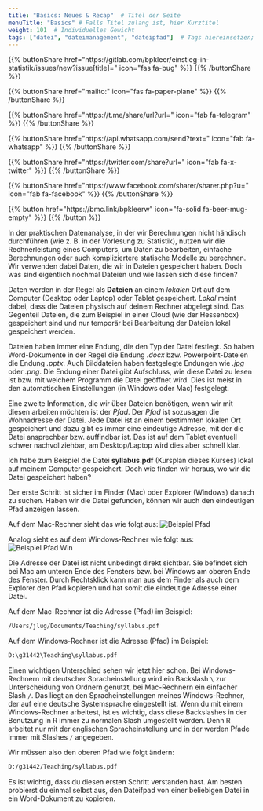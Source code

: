 ```yaml
---
title: "Basics: Neues & Recap"  # Titel der Seite
menuTitle: "Basics" # Falls Titel zulang ist, hier Kurztitel
weight: 101  # Individuelles Gewicht 
tags: ["datei", "dateimanagement", "dateipfad"]  # Tags hiereinsetzen; Kurzwort, was auf der Seite passsiert
---
```


{{% buttonShare href=\"https\:\/\/gitlab.com\/bpkleer\/einstieg-in-statistik\/issues\/new?issue[title]=\" icon=\"fas fa-bug\" %}} {{% /buttonShare %}} 

{{% buttonShare href=\"mailto\:\" icon=\"fas fa-paper-plane\" %}} {{% /buttonShare %}}

{{% buttonShare href=\"https\:\/\/t.me\/share\/url?url=\" icon=\"fab fa-telegram\" %}} {{% /buttonShare %}}

{{% buttonShare href=\"https\:\/\/api.whatsapp.com\/send?text=\" icon=\"fab fa-whatsapp\" %}} {{% /buttonShare %}}

{{% buttonShare href=\"https\:\/\/twitter.com\/share?url=\" icon=\"fab fa-x-twitter\" %}} {{% /buttonShare %}}

{{% buttonShare href=\"https\:\/\/www.facebook.com\/sharer\/sharer.php?u=\" icon=\"fab fa-facebook\" %}} {{% /buttonShare %}}

{{% button href=\"https\:\/\/bmc.link\/bpkleerw\" icon=\"fa-solid fa-beer-mug-empty\" %}} {{% /button %}}

In der praktischen Datenanalyse, in der wir Berechnungen nicht händisch durchführen (wie z. B. in der Vorlesung zu Statistik), nutzen wir die Rechnerleistung eines Computers, um Daten zu bearbeiten, einfache Berechnungen oder auch kompliziertere statische Modelle zu berechnen. Wir verwenden dabei Daten, die wir in Dateien gespeichert haben. Doch was sind eigentlich nochmal Dateien und wie lassen sich diese finden?

Daten werden in der Regel als **Dateien** an einem *lokalen* Ort auf dem Computer (Desktop oder Laptop) oder Tablet gespeichert. *Lokal* meint dabei, dass die Dateien physisch auf deinem Rechner abgelegt sind. Das Gegenteil Dateien, die zum Beispiel in einer Cloud (wie der Hessenbox) gespeichert sind und nur temporär bei Bearbeitung der Dateien lokal gespeichert werden. 

Dateien haben immer eine Endung, die den Typ der Datei festlegt. So haben Word-Dokumente in der Regel die Endung *.docx* bzw. Powerpoint-Dateien die Endung *.pptx*. Auch Bilddateien haben festgelegte Endungen wie *.jpg* oder *.png*. Die Endung einer Datei gibt Aufschluss, wie diese Datei zu lesen ist bzw. mit welchem Programm die Datei geöffnet wird. Dies ist meist in den automatischen Einstellungen (in Windows oder Mac) festgelegt. 

Eine zweite Information, die wir über Dateien benötigen, wenn wir mit diesen arbeiten möchten ist der *Pfad*. Der *Pfad* ist sozusagen die Wohnadresse der Datei. Jede Datei ist an einem bestimmten lokalen Ort gespeichert und dazu gibt es immer eine eindeutige Adresse, mit der die Datei ansprechbar bzw. auffindbar ist. Das ist auf dem Tablet eventuell schwer nachvollziehbar, am Desktop/Laptop wird dies aber schnell klar. 

Ich habe zum Beispiel die Datei **syllabus.pdf** (Kursplan dieses Kurses) lokal auf meinem Computer gespeichert. Doch wie finden wir heraus, wo wir die Datei gespeichert haben? 

Der erste Schritt ist sicher im Finder (Mac) oder Explorer (Windows) danach zu suchen. Haben wir die Datei gefunden, können wir auch den eindeutigen Pfad anzeigen lassen. 

Auf dem Mac-Rechner sieht das wie folgt aus:
![Beispiel Pfad](../img/path.png)

Analog sieht es auf dem Windows-Rechner wie folgt aus:
![Beispiel Pfad Win](../img/path-win.png)

Die Adresse der Datei ist nicht unbedingt direkt sichtbar. Sie befindet sich bei Mac am unteren Ende des Fensters bzw. bei Windows am oberen Ende des Fenster. Durch Rechtsklick kann man aus dem Finder als auch dem Explorer den Pfad kopieren und hat somit die eindeutige Adresse einer Datei.

Auf dem Mac-Rechner ist die Adresse (Pfad) im Beispiel: 
```cmd
/Users/jlug/Documents/Teaching/syllabus.pdf
```

Auf dem Windows-Rechner ist die Adresse (Pfad) im Beispiel: 
```cmd
D:\g31442\Teaching\syllabus.pdf
```

Einen wichtigen Unterschied sehen wir jetzt hier schon. Bei Windows-Rechnern mit deutscher Spracheinstellung wird ein Backslash `\` zur Unterscheidung von Ordnern genutzt, bei Mac-Rechnern ein einfacher Slash `/`. Das liegt an den Spracheinstellungen meines Windows-Rechner, der auf eine deutsche Systemsprache eingestellt ist. Wenn du mit einem Windows-Rechner arbeitest, ist es wichtig, dass diese Backslashes in der Benutzung in R immer zu normalen Slash umgestellt werden. Denn R arbeitet nur mit der englischen Spracheinstellung und in der werden Pfade immer mit Slashes `/` angegeben. 

Wir müssen also den oberen Pfad wie folgt ändern:
```cmd
D:/g31442/Teaching/syllabus.pdf
```

Es ist wichtig, dass du diesen ersten Schritt verstanden hast. Am besten probierst du einmal selbst aus, den Dateifpad von einer beliebigen Datei in ein Word-Dokument zu kopieren. 
